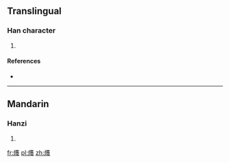 ==Translingual==

===Han character===
{{Han char|rn=86|rad=火|as=19|sn=23|four=|canj=FTWI,XFTWI}}

# {{defn|Han|sort=火19}}

====References====
* {{Han ref|kx=0688.030|dkj=19621|hdz=32249.150|uh=7221|ud=29217}}

----

==Mandarin==

===Hanzi===
{{cmn-hanzi|pin=[[chè]] ([[che4]])|wg=ch'e<sup>4</sup>}}

# {{defn|lang=cmn|sort=火19}}

[[fr:爡]]
[[pl:爡]]
[[zh:爡]]